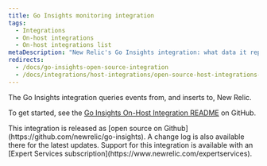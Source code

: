 ```yaml
---
title: Go Insights monitoring integration
tags:
  - Integrations
  - On-host integrations
  - On-host integrations list
metaDescription: "New Relic's Go Insights integration: what data it reports and how to configure it."
redirects:
  - /docs/go-insights-open-source-integration
  - /docs/integrations/host-integrations/open-source-host-integrations-list/go-insights-open-source-integration
---
```


The Go Insights integration queries events from, and inserts to, New Relic.

To get started, see the [Go Insights On-Host Integration README](https://github.com/newrelic/go-insights) on GitHub.

<Callout variant="tip">
  This integration is released as [open source on Github](https://github.com/newrelic/go-insights). A change log is also available there for the latest updates. Support for this integration is available with an [Expert Services subscription](https://www.newrelic.com/expertservices).
</Callout>
